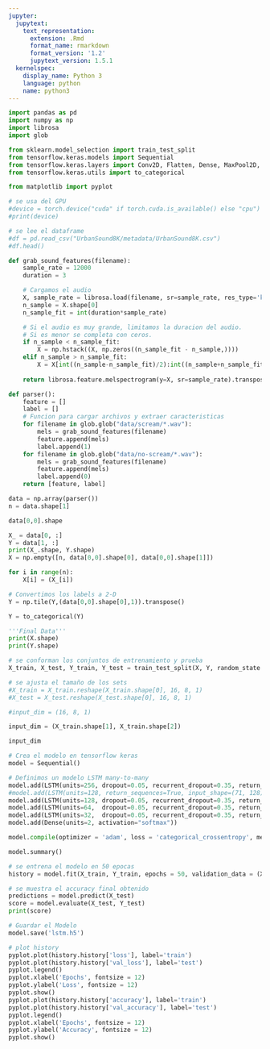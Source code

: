 ```yaml
---
jupyter:
  jupytext:
    text_representation:
      extension: .Rmd
      format_name: rmarkdown
      format_version: '1.2'
      jupytext_version: 1.5.1
  kernelspec:
    display_name: Python 3
    language: python
    name: python3
---
```


```python
import pandas as pd
import numpy as np
import librosa
import glob

from sklearn.model_selection import train_test_split
from tensorflow.keras.models import Sequential
from tensorflow.keras.layers import Conv2D, Flatten, Dense, MaxPool2D, Dropout, LSTM
from tensorflow.keras.utils import to_categorical

from matplotlib import pyplot
```

```python
# se usa del GPU
#device = torch.device("cuda" if torch.cuda.is_available() else "cpu")
#print(device)
```

```python
# se lee el dataframe
#df = pd.read_csv("UrbanSound8K/metadata/UrbanSound8K.csv")
#df.head()
```

```python
def grab_sound_features(filename):
    sample_rate = 12000
    duration = 3

    # Cargamos el audio
    X, sample_rate = librosa.load(filename, sr=sample_rate, res_type='kaiser_fast')
    n_sample = X.shape[0]
    n_sample_fit = int(duration*sample_rate)

    # Si el audio es muy grande, limitamos la duracion del audio.
    # Si es menor se completa con ceros.
    if n_sample < n_sample_fit:
        X = np.hstack((X, np.zeros((n_sample_fit - n_sample,))))
    elif n_sample > n_sample_fit:
        X = X[int((n_sample-n_sample_fit)/2):int((n_sample+n_sample_fit)/2)]
    
    return librosa.feature.melspectrogram(y=X, sr=sample_rate).transpose()

def parser():
    feature = []
    label = []
    # Funcion para cargar archivos y extraer caracteristicas
    for filename in glob.glob("data/scream/*.wav"):
        mels = grab_sound_features(filename)
        feature.append(mels)
        label.append(1)
    for filename in glob.glob("data/no-scream/*.wav"):
        mels = grab_sound_features(filename)
        feature.append(mels)
        label.append(0)
    return [feature, label]
```

```python
data = np.array(parser())
n = data.shape[1]
```

```python
data[0,0].shape
```

```python
X_ = data[0, :]
Y = data[1, :]
print(X_.shape, Y.shape)
X = np.empty([n, data[0,0].shape[0], data[0,0].shape[1]])
```

```python
for i in range(n):
    X[i] = (X_[i])
```

```python
# Convertimos los labels a 2-D
Y = np.tile(Y,(data[0,0].shape[0],1)).transpose()
```

```python
Y = to_categorical(Y)
```

```python
'''Final Data'''
print(X.shape)
print(Y.shape)
```

```python
# se conforman los conjuntos de entrenamiento y prueba
X_train, X_test, Y_train, Y_test = train_test_split(X, Y, random_state = 1)
```

```python
# se ajusta el tamaño de los sets
#X_train = X_train.reshape(X_train.shape[0], 16, 8, 1)
#X_test = X_test.reshape(X_test.shape[0], 16, 8, 1)
```

```python
#input_dim = (16, 8, 1)
```

```python
input_dim = (X_train.shape[1], X_train.shape[2])
```

```python
input_dim
```

```python
# Crea el modelo en tensorflow keras
model = Sequential()

# Definimos un modelo LSTM many-to-many
model.add(LSTM(units=256, dropout=0.05, recurrent_dropout=0.35, return_sequences=True, input_shape=input_dim))
#model.add(LSTM(units=128, return_sequences=True, input_shape=(71, 128)))
model.add(LSTM(units=128, dropout=0.05, recurrent_dropout=0.35, return_sequences=True))
model.add(LSTM(units=64,  dropout=0.05, recurrent_dropout=0.35, return_sequences=True))
model.add(LSTM(units=32,  dropout=0.05, recurrent_dropout=0.35, return_sequences=True))
model.add(Dense(units=2, activation="softmax"))

model.compile(optimizer = 'adam', loss = 'categorical_crossentropy', metrics = ['accuracy'])

model.summary()
```

```python
# se entrena el modelo en 50 epocas
history = model.fit(X_train, Y_train, epochs = 50, validation_data = (X_test, Y_test))

```

```python
# se muestra el accuracy final obtenido
predictions = model.predict(X_test)
score = model.evaluate(X_test, Y_test)
print(score)
```

```python
# Guardar el Modelo
model.save('lstm.h5')
```

```python
# plot history
pyplot.plot(history.history['loss'], label='train')
pyplot.plot(history.history['val_loss'], label='test')
pyplot.legend()
pyplot.xlabel('Epochs', fontsize = 12)
pyplot.ylabel('Loss', fontsize = 12)
pyplot.show()
pyplot.plot(history.history['accuracy'], label='train')
pyplot.plot(history.history['val_accuracy'], label='test')
pyplot.legend()
pyplot.xlabel('Epochs', fontsize = 12)
pyplot.ylabel('Accuracy', fontsize = 12)
pyplot.show()
```
